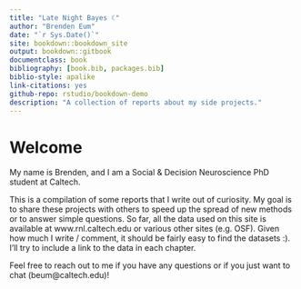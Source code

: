 --- 
title: "Late Night Bayes ☾"
author: "Brenden Eum"
date: "`r Sys.Date()`"
site: bookdown::bookdown_site
output: bookdown::gitbook
documentclass: book
bibliography: [book.bib, packages.bib]
biblio-style: apalike
link-citations: yes
github-repo: rstudio/bookdown-demo
description: "A collection of reports about my side projects."
---

# Welcome

My name is Brenden, and I am a Social & Decision Neuroscience PhD student at Caltech. 

This is a compilation of some reports that I write out of curiosity. My goal is to share these projects with others to speed up the spread of new methods or to answer simple questions. So far, all the data used on this site is available at www.rnl.caltech.edu or various other sites (e.g. OSF). Given how much I write / comment, it should be fairly easy to find the datasets :). I'll try to include a link to the data in each chapter.

Feel free to reach out to me if you have any questions or if you just want to chat (beum@caltech.edu)!
